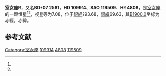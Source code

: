 {{Starbox begin
| name = 室女座R
}}
{{Starbox observe
| epoch = [[J2000.0|J2000.0]]
| constell = [[室女座|室女座]]<ref name=SIMBAD>{{cite web
 | url=http://simbad.u-strasbg.fr/simbad/sim-id?Ident=HR+4808
 | title=Pulsating variable Star
 | publisher=Centre de Données astronomiques de Strasbourg
 | work=SIMBAD
 | accessdate=2012-07-13
 | archive-date=2016-03-16
 | archive-url=https://web.archive.org/web/20160316150620/http://simbad.u-strasbg.fr/simbad/sim-id?Ident=HR+4808
 | dead-url=no
 }}</ref><ref name=DATA>{{cite web
 | url=http://vizier.u-strasbg.fr/viz-bin/VizieR-5?-out.add=.&-source=5050&-corr=PK=HR&-out.max=9999&HR=4808
 | title=VizieR Detailed Page
 | accessdate=2012-07-13
 | archive-date=2019-08-01
 | archive-url=https://web.archive.org/web/20190801174310/http://vizier.u-strasbg.fr/viz-bin/VizieR-5?-out.add=.&-source=5050&-corr=PK=HR&-out.max=9999&HR=4808
 | dead-url=no
 }}</ref>
| 星官 = 
| ra = {{RA|12|38|30}}<ref name=SIMBAD /><ref name=DATA />
| dec = {{DEC|+6|59|18}}<ref name=SIMBAD /><ref name=DATA />
| appmag_v = 7.08<ref name=SIMBAD /><ref name=DATA />
}}
{{Starbox character
| class = M4.5IIIe<ref name=SIMBAD /><ref name=DATA />
| b-v = 1.44<ref name=SIMBAD /><ref name=DATA />
| u-b = 1.28<ref name=SIMBAD /><ref name=DATA />
| r-i = 1.74<ref name=SIMBAD /><ref name=DATA />
| variable = 
}}
{{Starbox astrometry
| radial_v = 1.28
| prop_mo_ra = -26
| parallax = 0.014
| p_error = 
}}
{{Starbox catalog
| names =BD+07 2561，[[SAO星表|SAO]] 119509，[[HD星表|HD]] 109914，[[HR星表|HR]] 4808}}
{{Starbox reference |Simbad=HR+4808}}
{{Starbox end}}

'''室女座R'''，又名'''BD+07 2561'''，'''HD 109914'''、'''SAO 119509'''、'''HR 4808'''，是[[室女座|室女座]]的一颗恒星<ref name=SIMBAD /><ref name=DATA />，视星等为7.08，位于[[銀道座標系|銀經]]293.68，[[銀道座標系|銀緯]]69.63，其[[B1900.0|B1900.0]]坐标为赤經{{RA|12|33|25.4}}，赤緯{{DEC|+7|69.63|18}}。

== 参考文献 ==
{{reflist}}

{{star-stub}}

{{室女座恒星}}
[[Category:室女座|Category:室女座]]
[[Category:HD和HDE天體|109914]]
[[Category:HR天體|4808]]
[[Category:SAO天體|119509]]